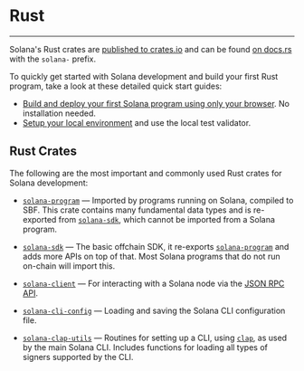 # Rust

---

Solana's Rust crates are
[published to crates.io](https://crates.io/search?q=solana-) and can be found
[on docs.rs](https://docs.rs/releases/search?query=solana-) with the `solana-`
prefix.

<Callout title="Hello World: Get started with Solana development">

To quickly get started with Solana development and build your first Rust
program, take a look at these detailed quick start guides:

- [Build and deploy your first Solana program using only your browser](/developers/guides/getstarted/hello-world-in-your-browser).
  No installation needed.
- [Setup your local environment](/docs/intro/installation) and use the local
  test validator.

</Callout>

## Rust Crates

The following are the most important and commonly used Rust crates for Solana
development:

- [`solana-program`] &mdash; Imported by programs running on Solana, compiled to
  SBF. This crate contains many fundamental data types and is re-exported from
  [`solana-sdk`], which cannot be imported from a Solana program.

- [`solana-sdk`] &mdash; The basic offchain SDK, it re-exports
  [`solana-program`] and adds more APIs on top of that. Most Solana programs
  that do not run on-chain will import this.

- [`solana-client`] &mdash; For interacting with a Solana node via the
  [JSON RPC API](/docs/rpc).

- [`solana-cli-config`] &mdash; Loading and saving the Solana CLI configuration
  file.

- [`solana-clap-utils`] &mdash; Routines for setting up a CLI, using [`clap`],
  as used by the main Solana CLI. Includes functions for loading all types of
  signers supported by the CLI.

[`solana-program`]: https://docs.rs/solana-program
[`solana-sdk`]: https://docs.rs/solana-sdk
[`solana-client`]: https://docs.rs/solana-client
[`solana-cli-config`]: https://docs.rs/solana-cli-config
[`solana-clap-utils`]: https://docs.rs/solana-clap-utils
[`clap`]: https://docs.rs/clap
